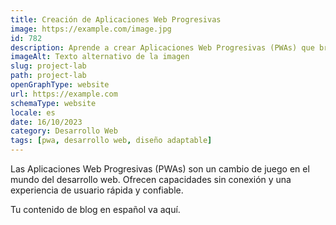 ```yaml
---
title: Creación de Aplicaciones Web Progresivas
image: https://example.com/image.jpg
id: 782
description: Aprende a crear Aplicaciones Web Progresivas (PWAs) que brindan una experiencia de usuario fluida en varios dispositivos y navegadores.
imageAlt: Texto alternativo de la imagen
slug: project-lab
path: project-lab
openGraphType: website
url: https://example.com
schemaType: website
locale: es
date: 16/10/2023
category: Desarrollo Web
tags: [pwa, desarrollo web, diseño adaptable]
---
```


Las Aplicaciones Web Progresivas (PWAs) son un cambio de juego en el mundo del desarrollo web. Ofrecen capacidades sin conexión y una experiencia de usuario rápida y confiable.

Tu contenido de blog en español va aquí.
